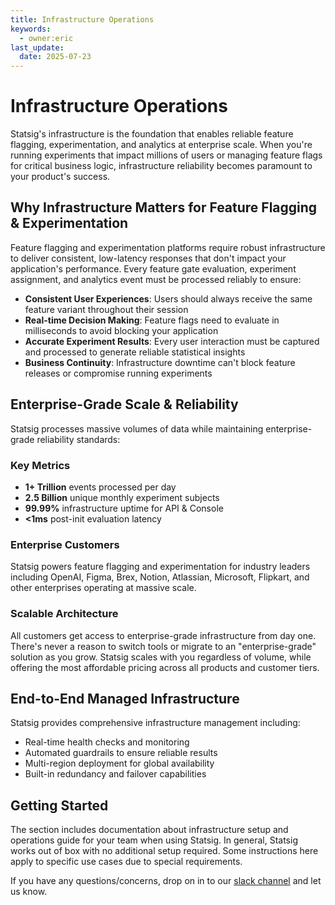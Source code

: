 ```yaml
---
title: Infrastructure Operations
keywords:
  - owner:eric
last_update:
  date: 2025-07-23
---
```


# Infrastructure Operations

Statsig's infrastructure is the foundation that enables reliable feature flagging, experimentation, and analytics at enterprise scale. When you're running experiments that impact millions of users or managing feature flags for critical business logic, infrastructure reliability becomes paramount to your product's success.

## Why Infrastructure Matters for Feature Flagging & Experimentation

Feature flagging and experimentation platforms require robust infrastructure to deliver consistent, low-latency responses that don't impact your application's performance. Every feature gate evaluation, experiment assignment, and analytics event must be processed reliably to ensure:

- **Consistent User Experiences**: Users should always receive the same feature variant throughout their session
- **Real-time Decision Making**: Feature flags need to evaluate in milliseconds to avoid blocking your application
- **Accurate Experiment Results**: Every user interaction must be captured and processed to generate reliable statistical insights
- **Business Continuity**: Infrastructure downtime can't block feature releases or compromise running experiments

## Enterprise-Grade Scale & Reliability

Statsig processes massive volumes of data while maintaining enterprise-grade reliability standards:

### Key Metrics
- **1+ Trillion** events processed per day
- **2.5 Billion** unique monthly experiment subjects  
- **99.99%** infrastructure uptime for API & Console
- **&lt;1ms** post-init evaluation latency

### Enterprise Customers
Statsig powers feature flagging and experimentation for industry leaders including OpenAI, Figma, Brex, Notion, Atlassian, Microsoft, Flipkart, and other enterprises operating at massive scale.

### Scalable Architecture
All customers get access to enterprise-grade infrastructure from day one. There's never a reason to switch tools or migrate to an "enterprise-grade" solution as you grow. Statsig scales with you regardless of volume, while offering the most affordable pricing across all products and customer tiers.

## End-to-End Managed Infrastructure

Statsig provides comprehensive infrastructure management including:
- Real-time health checks and monitoring
- Automated guardrails to ensure reliable results
- Multi-region deployment for global availability
- Built-in redundancy and failover capabilities

## Getting Started

The section includes documentation about infrastructure setup and operations guide for your team when using Statsig. In general, Statsig works out of box with no additional setup required. Some instructions here apply to specific use cases due to special requirements.

If you have any questions/concerns, drop on in to our [slack channel](https://www.statsig.com/slack) and let us know.
